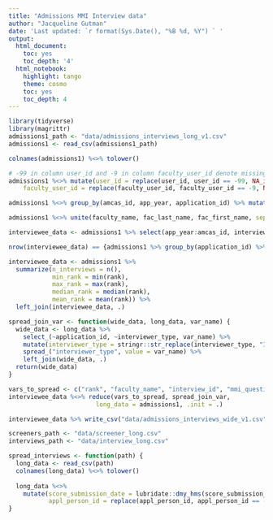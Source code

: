 ```yaml
---
title: "Admissions MMI Interview data"
author: "Jacqueline Gutman"
date: 'Last updated: `r format(Sys.Date(), "%B %d, %Y") ` '
output:
  html_document:
    toc: yes
    toc_depth: '4'
  html_notebook:
    highlight: tango
    theme: cosmo
    toc: yes
    toc_depth: 4
---
```


```r
library(tidyverse)
library(magrittr)
admissions1_path <- "data/admissions_interviews_long_v1.csv"
admissions1 <- read_csv(admissions1_path)
```

```r
colnames(admissions1) %<>% tolower()

# -99 in column user_id and -9 in column faculty_user_id denote missing values
admissions1 %<>% mutate(user_id = replace(user_id, user_id == -99, NA_integer_),
    faculty_user_id = replace(faculty_user_id, faculty_user_id == -9, NA_integer_))
```

```r
admissions1 %<>% group_by(amcas_id, app_year, application_id) %>% mutate(n = n()) %>% arrange(desc(n)) 
```

```r
admissions1 %<>% unite(faculty_name, fac_last_name, fac_first_name, sep = ", ")
```

```r
interviewee_data <- admissions1 %>% select(app_year:amcas_id, interview_type, appl_person_id) %>% ungroup() %>% distinct() 

nrow(interviewee_data) == {admissions1 %>% group_by(application_id) %>% n_groups()}
```

```r
interviewee_data <- admissions1 %>%
  summarize(n_interviews = n(),
            min_rank = min(rank),
            max_rank = max(rank),
            median_rank = median(rank),
            mean_rank = mean(rank)) %>%
  left_join(interviewee_data, .)

spread_join_var <- function(wide_data, long_data, var_name) {
  wide_data <- long_data %>%
    select_(~application_id, ~interviewer_type, var_name) %>%
    mutate(interviewer_type = stringr::str_replace(interviewer_type, "Interviewer ", paste0(var_name, "_"))) %>%
    spread_("interviewer_type", value = var_name) %>%
    left_join(wide_data, .)
  return(wide_data)
}
```

```r
vars_to_spread <- c("rank", "faculty_name", "interview_id", "mmi_question_id")
interviewee_data %<>% reduce(vars_to_spread, spread_join_var, 
                        long_data = admissions1, .init = .)
```

```r
interviewee_data %>% write_csv("data/admissions_interviews_wide_v1.csv", na = "")
```

```r
screeners_path <- "data/screener_long.csv"
interviews_path <- "data/interview_long.csv"

spread_interviews <- function(path) {
  long_data <- read_csv(path)
  colnames(long_data) %<>% tolower()
  
  long_data %<>% 
    mutate(score_submission_date = lubridate::dmy_hms(score_submission_date, tz = "EST"),
           appl_person_id = replace(appl_person_id, appl_person_id == -9, NA_integer_))
}


```


